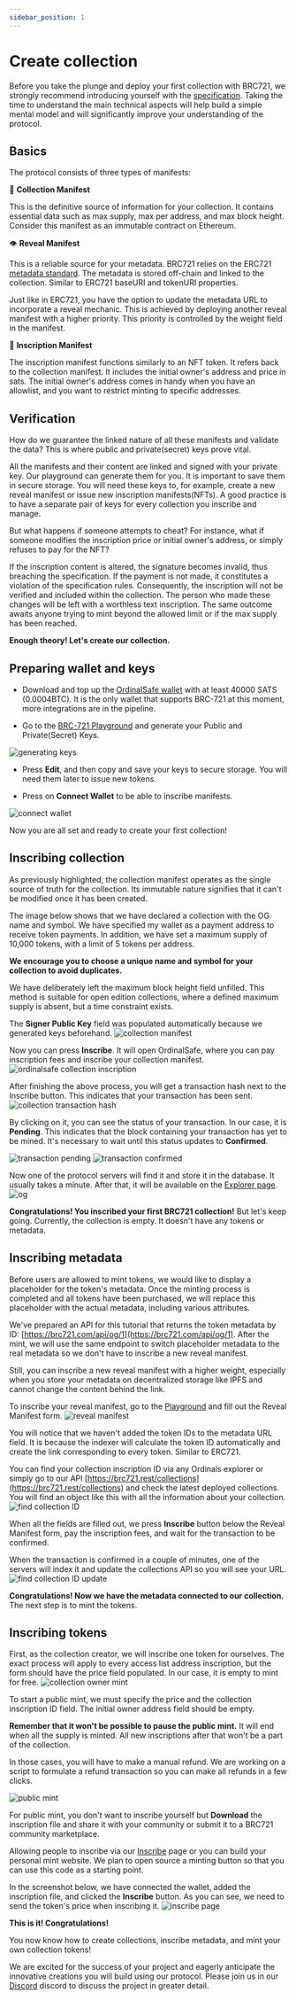 ```yaml
---
sidebar_position: 1
---
```


# Create collection


Before you take the plunge and deploy your first collection with BRC721, we strongly recommend introducing yourself with the [specification](/docs/specification). Taking the time to understand the main technical aspects will help build a simple mental model and will significantly improve your understanding of the protocol.


## Basics
The protocol consists of three types of manifests:

📜 **Collection Manifest**  

This is the definitive source of information for your collection. It contains essential data such as max supply, max per address, and max block height. Consider this manifest as an immutable contract on Ethereum.

👁️ **Reveal Manifest**  

This is a reliable source for your metadata. BRC721 relies on the ERC721 [metadata standard](https://docs.opensea.io/docs/metadata-standards#metadata-structure). The metadata is stored off-chain and linked to the collection. Similar to ERC721 baseURI and tokenURI properties.

Just like in ERC721, you have the option to update the metadata URL to incorporate a reveal mechanic. This is achieved by deploying another reveal manifest with a higher priority. This priority is controlled by the weight field in the manifest.

💎 **Inscription Manifest**  

The inscription manifest functions similarly to an NFT token. It refers back to the collection manifest. It includes the initial owner's address and price in sats. The initial owner's address comes in handy when you have an allowlist, and you want to restrict minting to specific addresses.


## Verification

How do we guarantee the linked nature of all these manifests and validate the data? This is where public and private(secret) keys prove vital.

All the manifests and their content are linked and signed with your private key. Our playground can generate them for you. It is important to save them in secure storage. You will need these keys to, for example, create a new reveal manifest or issue new inscription manifests(NFTs). A good practice is to have a separate pair of keys for every collection you inscribe and manage.

But what happens if someone attempts to cheat? For instance, what if someone modifies the inscription price or initial owner's address, or simply refuses to pay for the NFT?

If the inscription content is altered, the signature becomes invalid, thus breaching the specification. If the payment is not made, it constitutes a violation of the specification rules. Consequently, the inscription will not be verified and included within the collection. The person who made these changes will be left with a worthless text inscription. The same outcome awaits anyone trying to mint beyond the allowed limit or if the max supply has been reached.

**Enough theory! Let's create our collection.**


## Preparing wallet and keys

- Download and top up the [OrdinalSafe wallet](https://ordinalsafe.xyz/) with at least 40000 SATS (0.0004BTC). It is the only wallet that supports BRC-721 at this moment, more integrations are in the pipeline.

- Go to the [BRC-721 Playground](https://brc721.com/playground) and generate your Public and Private(Secret) Keys.
<img src="/img/generating-keys.png" alt="generating keys" className="showcase" />

- Press **Edit**, and then copy and save your keys to secure storage. You will need them later to issue new tokens.

- Press on **Connect Wallet** to be able to inscribe manifests.
<img src="/img/connect-wallet.png" alt="connect wallet" className="showcase" />

Now you are all set and ready to create your first collection!


## Inscribing collection

As previously highlighted, the collection manifest operates as the single source of truth for the collection. Its immutable nature signifies that it can't be modified once it has been created.

The image below shows that we have declared a collection with the OG name and symbol. We have specified my wallet as a payment address to receive token payments. In addition, we have set a maximum supply of 10,000 tokens, with a limit of 5 tokens per address.

**We encourage you to choose a unique name and symbol for your collection to avoid duplicates.**

We have deliberately left the maximum block height field unfilled. This method is suitable for open edition collections, where a defined maximum supply is absent, but a time constraint exists.

The **Signer Public Key** field was populated automatically because we generated keys beforehand.
<img src="/img/collection-manifest.png" alt="collection manifest" className="showcase" />

Now you can press **Inscribe**. It will open OrdinalSafe, where you can pay inscription fees and inscribe your collection manifest.
<img src="/img/ordinal-safe-collection-inscription.png" alt="ordinalsafe collection inscription" className="showcase" />

After finishing the above process, you will get a transaction hash next to the Inscribe button. This indicates that your transaction has been sent.
<img src="/img/collection-tx-hash.png" alt="collection transaction hash" className="showcase" />

By clicking on it, you can see the status of your transaction. In our case, it is **Pending**. This indicates that the block containing your transaction has yet to be mined. It's necessary to wait until this status updates to **Confirmed**.

<img src="/img/tx-pending.png" alt="transaction pending" className="showcase" />
<img src="/img/tx-confirmed.png" alt="transaction confirmed" className="showcase" />

Now one of the protocol servers will find it and store it in the database. It usually takes a minute. After that, it will be available on the [Explorer page](https://brc721.com/explorer).
<img src="/img/og.png" alt="og" className="showcase" />

**Congratulations! You inscribed your first BRC721 collection!** But let's keep going. Currently, the collection is empty. It doesn't have any tokens or metadata.


## Inscribing metadata

Before users are allowed to mint tokens, we would like to display a placeholder for the token's metadata. Once the minting process is completed and all tokens have been purchased, we will replace this placeholder with the actual metadata, including various attributes.

We've prepared an API for this tutorial that returns the token metadata by ID: [https://brc721.com/api/og/1](https://brc721.com/api/og/1). After the mint, we will use the same endpoint to switch placeholder metadata to the real metadata so we don't have to inscribe a new reveal manifest.

Still, you can inscribe a new reveal manifest with a higher weight, especially when you store your metadata on decentralized storage like IPFS and cannot change the content behind the link.

To inscribe your reveal manifest, go to the [Playground](https://brc721.com/playground) and fill out the Reveal Manifest form.
<img src="/img/reveal-manifest.png" alt="reveal manifest" className="showcase" />

You will notice that we haven't added the token IDs to the metadata URL field. It is because the indexer will calculate the token ID automatically and create the link corresponding to every token. Similar to ERC721.

You can find your collection inscription ID via any Ordinals explorer or simply go to our API [https://brc721.rest/collections](https://brc721.rest/collections) and check the latest deployed collections. You will find an object like this with all the information about your collection.
<img src="/img/find-collection-id.png" alt="find collection ID" className="showcase" />

When all the fields are filled out, we press **Inscribe** button below the Reveal Manifest form, pay the inscription fees, and wait for the transaction to be confirmed.

When the transaction is confirmed in a couple of minutes, one of the servers will index it and update the collections API so you will see your URL.
<img src="/img/find-collection-id-update.png" alt="find collection ID update" className="showcase" />

**Congratulations! Now we have the metadata connected to our collection.** The next step is to mint the tokens.


## Inscribing tokens

First, as the collection creator, we will inscribe one token for ourselves. The exact process will apply to every access list address inscription, but the form should have the price field populated. In our case, it is empty to mint for free.
<img src="/img/collection-owner-mint.png" alt="collection owner mint" className="showcase" />

To start a public mint, we must specify the price and the collection inscription ID field. The initial owner address field should be empty.

**Remember that it won't be possible to pause the public mint.** It will end when all the supply is minted. All new inscriptions after that won't be a part of the collection.

In those cases, you will have to make a manual refund. We are working on a script to formulate a refund transaction so you can make all refunds in a few clicks.

<img src="/img/public-mint.png" alt="public mint" className="showcase" />

For public mint, you don't want to inscribe yourself but **Download** the inscription file and share it with your community or submit it to a BRC721 community marketplace.

Allowing people to inscribe via our [Inscribe](https://www.brc721.com/inscribe) page or you can build your personal mint website. We plan to open source a minting button so that you can use this code as a starting point.

In the screenshot below, we have connected the wallet, added the inscription file, and clicked the **Inscribe** button. As you can see, we need to send the token's price when inscribing it.
<img src="/img/inscribe-page.png" alt="inscribe page" className="showcase" />

**This is it! Congratulations!**

You now know how to create collections, inscribe metadata, and mint your own collection tokens!

We are excited for the success of your project and eagerly anticipate the innovative creations you will build using our protocol. Please join us in our [Discord](https://discord.com/invite/brc721) discord to discuss the project in greater detail.
